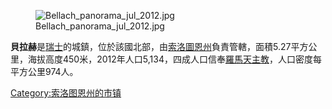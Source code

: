 [[Image:Bellach_panorama_jul_2012.jpg|right]]

'''貝拉赫'''是[[瑞士|瑞士]]的城鎮，位於該國北部，由[[索洛圖恩州|索洛圖恩州]]負責管轄，面積5.27平方公里，海拔高度450米，2012年人口5,134，四成人口信奉[[羅馬天主教|羅馬天主教]]，人口密度每平方公里974人。

{{Switzerland-geo-stub}}
[[Category:索洛图恩州的市镇|Category:索洛图恩州的市镇]]